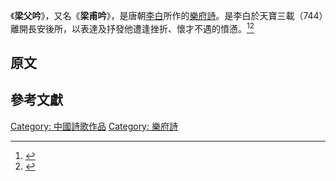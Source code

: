 {{Otheruses|梁父吟 (消歧義)|subject=一首漢代樂府詩|other=此名稱的其他意義}}

《'''梁父吟'''》，又名《'''梁甫吟'''》，是唐朝[[李白|李白]]所作的[[樂府詩|樂府詩]]。是李白於天寶三載（744）離開長安後所，以表達及抒發他遭逢挫折、懷才不遇的憤懣。<ref>{{cite web |title=李白的詩：《梁甫吟》 |publisher=李白詩歌網 |url=https://www.libaishige.com/shiwen/346.html |access-date=2021-03-27 |archive-date=2020-05-19 |archive-url=https://web.archive.org/web/20200519100544/https://www.libaishige.com/shiwen/346.html |dead-url=no }}</ref><ref>{{cite web |title=李白樂府詩的繼承與創新 |publisher=光明日報 |author=張晶 |url=http://yn.people.com.cn/BIG5/n2/2020/1207/c372458-34459732.html}}</ref>

== 原文 ==
{{Quote|
長嘯梁甫吟，何時見陽春？<br />

君不見，朝歌屠叟辭棘津，八十西來釣渭濱。<br />

寧羞白發照清水，逢時吐氣思經綸。<br />

廣張三千六百釣，風期暗與文王親。<br />

大賢虎變愚不測，當年頗似尋常人。<br />

君不見，高陽酒徒起草中，長揖山東隆準公。<br />

入門不拜逞雄辯，兩女輟洗來趨風。<br />

東下齊城七十二，指揮楚漢如旋蓬。<br />

狂客落魄尚如此，何況壯士當群雄！<br />

我欲攀龍見明主，雷公砰訇震天鼓。<br />

帝旁投壺多玉女，三時大笑開電光，倏爍晦冥起風雨。<br />

閶闔九門不可通，以額扣關閽者怒。<br />

白日不照我精誠，杞國無事憂天傾。<br />

猰貐磨牙競人肉，騶虞不折生草莖。<br />

手接飛猱搏雕虎，側足焦原未言苦。<br />

智者可捲愚者豪，世人見我輕鴻毛。<br />

力排南山三壯士，齊相殺之費二桃。<br />

吳楚弄兵無劇孟，亞夫咍爾為徒勞。<br />

梁甫吟，聲正悲。<br />

張公兩龍劍，神物合有時。<br />

風雲感會起屠釣，大人嵲屼當安之。<br />
}}

==參考文獻==
{{Reflist}}

[[Category:_中國詩歌作品|Category: 中國詩歌作品]]
[[Category:_樂府詩|Category: 樂府詩]]